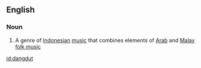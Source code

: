 ==English==

===Noun===
{{wikipedia}}
{{en-noun|-}}

#{{music}} A genre of [[Indonesian]] [[music]] that combines elements of [[Arab]] and [[Malay]] [[folk music]]

[[id:dangdut]]